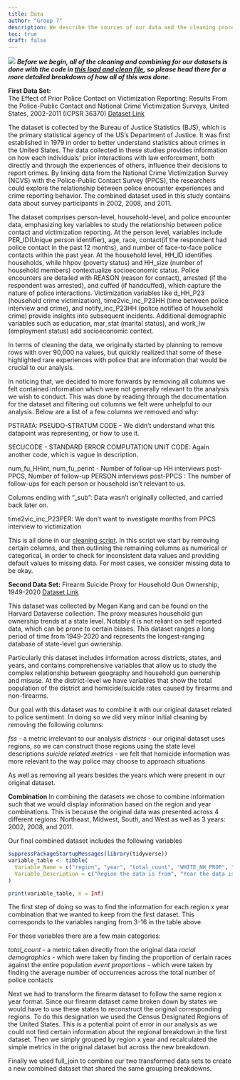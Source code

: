 ```yaml
---
title: Data
author: "Group 7"
description: We describe the sources of our data and the cleaning process.
toc: true
draft: false
---
```


![](images/data-import-cheatsheet-thumbs.png)
***Before we begin, all of the cleaning and combining for our datasets is done with the code in [this load and clean file](\scripts\load_and_clean_data.R), so please head there for a more detailed breakdown of how all of this was done.***

**First Data Set:**  
The Effect of Prior Police Contact on Victimization Reporting: Results From the Police-Public Contact and National Crime Victimization Surveys, United States, 2002-2011 (ICPSR 36370) 
[Dataset Link](https://www.icpsr.umich.edu/web/NACJD/studies/36370/)

The dataset is collected by the Bureau of Justice Statistics (BJS), which is the primary statistical agency of the US's Department of Justice. It was first established in 1979 in order to better understand statistics about crimes in the United States. The data collected in these studies provides information on how each individuals' prior interactions with law enforcement, both directly and through the experiences of others, influence their decisions to report crimes. By linking data from the National Crime Victimization Survey (NCVS) with the Police-Public Contact Survey (PPCS), the researchers could explore the relationship between police encounter experiences and crime reporting behavior. The combined dataset used in this study contains data about survey participants in 2002, 2008, and 2011.


The dataset comprises person-level, household-level, and police encounter data, emphasizing key variables to study the relationship between police contact and victimization reporting. 
At the person level, variables include PER_ID(Unique person identifier), age, race, contact(if the respondent had police contact in the past 12 months), and number of face-to-face police contacts within the past year.
At the household level, HH_ID identifies households, while hhpov (poverty status) and HH_size (number of household members) contextualize socioeconomic status. Police encounters are detailed with REASON (reason for contact), arrested (if the respondent was arrested), and cuffed (if handcuffed), which capture the nature of police interactions. 
Victimization variables like d_HH_P23 (household crime victimization), time2vic_inc_P23HH (time between police interview and crime), and notify_inc_P23HH (police notified of household crime) provide insights into subsequent incidents. 
Additional demographic variables such as education, mar_stat (marital status), and work_lw (employment status) add socioeconomic context.

In terms of cleaning the data, we originally started by planning to remove rows with over 90,000 na values, but quickly realized that some of these highlighted rare experiences with police that are information that would be crucial to our analysis. 

In noticing that, we decided to more forwards by removing all columns we felt contained information which were not generally relevant to the analysis we wish to conduct. This was done by reading through the documentation for the dataset and filtering out columns we felt were unhelpful to our analysis. Below are a list of a few columns we removed and why:

PSTRATA: PSEUDO-STRATUM CODE - We didn't understand what this datapoint was representing, or how to use it.

SECUCODE - STANDARD ERROR COMPUTATION UNIT CODE: Again another code, which is vague in description.

num_fu_HHint, num_fu_perint - Number of follow-up HH interviews post-PPCS, Number of follow-up PERSON interviews post-PPCS : The number of follow-ups for each person or household isn't relevant to us.

Columns ending with "_sub": Data wasn't originally collected, and carried back later on. 

time2vic_inc_P23PER: We don't want to investigate months from PPCS interview to victimization

This is all done in our [cleaning script](\scripts\load_and_clean_data.R). In this script we start by removing certain columns, and then outlining the remaining columns as numerical or categorical, in order to check for inconsistent data values and providing default values to missing data. For most cases, we consider missing data to be okay.

**Second Data Set:**
Firearm Suicide Proxy for Household Gun Ownership, 1949-2020
[Dataset Link](https://dataverse.harvard.edu/dataset.xhtml?persistentId=doi:10.7910/DVN/QVYDUD)

This dataset was collected by Megan Kang and can be found on the Harvard Dataverse collection. The proxy measures household gun ownership trends at a state level. Notably it is not reliant on self reported data, which can be prone to certain biases. This dataset ranges a long period of time from 1949-2020 and represents the longest-ranging database of state-level gun ownership. 

Particularly this dataset includes information across districts, states, and years, and contains comprehensive variables that allow us to study the complex relationship between geography and household gun ownership and misuse. At the district-level we have variables that show the total population of the district and homicide/suicide rates caused by firearms and non-firearms.

Our goal with this dataset was to combine it with our original dataset related to police sentiment. In doing so we did very minor initial cleaning by removing the following columns:

*fss* - a metric irrelevant to our analysis
*districts* - our original dataset uses regions, so we can construct those regions using the state level descriptions
*suicide related metrics* - we felt that homicide information was more relevant to the way police may choose to approach situations

As well as removing all years besides the years which were present in our original dataset. 

**Combination**
In combining the datasets we chose to combine information such that we would display information based on the region and year combinations. This is because the original data was presented across 4 different regions: Northeast, Midwest, South, and West as well as 3 years: 2002, 2008, and 2011.

Our final combined dataset includes the following variables
```r
suppressPackageStartupMessages(library(tidyverse))
variable_table <- tibble(
  Variable_Name = c("region", "year", "total_count", "WHITE_NH_PROP", "B_NH_PROP", "HISPANIC_PROP", "OTHER_MULTI_NH_PROP", "CONTACT_FREQ", "OC_FRISK_PROP", "TC_FRISK_PROP", "VSRCH_PROP", "ARREST_PROP", "CUFFED_PROP", "PROPER_PROP", "IMPROPER_PROP", "AVG_CONT", "population", "fa_homicides", "nfa_homicides", "homicides", "fa_homicide_rate", "nfa_homicide_rate", "homicide_rate"),
  Variable_Description = c("Region the data is from", "Year the data is from", "Total number of responses in the police sentiment dataset", "White non-hispanic proportion of responses for police sentiment", "Black non-hispanic proportion of responses for police sentiment", "Hispanic proportion of responses for police sentiment survey", "Other/multiracial/Non-hispanic proportion of responses for police sentiment survey", "Proportion of responders who had contact with law enforcement", "Proportion of stop and frisks for non-traffic stops", "Proportion of stop and frisks for traffic stops", "Proportion of vehicle searchs", "Proportions of contacts that ended in arrest", "Proportion of contacts that included cuffing", "Proportion of contacts deemed handled proper", "Proportion of contacts deemed unproperly handled", "Average number of contacts in the last year", "Total region population from US census", "Number of Firearm homicides", "Number of non-firearm homicides", "number of homidides", "firearm homicides per 100,000", "non-firearm homicides per 100,000", "homicides per 100,000")
)

print(variable_table, n = Inf)
```


The first step of doing so was to find the information for each region x year combination that we wanted to keep from the first dataset. This corresponds to the variables ranging from 3-16 in the table above.

For these variables there are a few main categories:

*total_count* - a metric taken directly from the original data 
*racial demographics* - which were taken by finding the proportion of certain races against the entire population
*event proportions* - which were taken by finding the average number of occurrences across the total number of police contacts

Next we had to transform the firearm dataset to follow the same region x year format. Since our firearm dataset came broken down by states we would have to use these states to reconstruct the original corresponding regions. To do this designation we used the Census Designated Regions of the United States. This is a potential point of error in our analysis as we could not find certain information about the regional breakdown in the first dataset. Then we simply grouped by region x year and recalculated the simple metrics in the original dataset but across the new breakdown. 

Finally we used full_join to combine our two transformed data sets to create a new combined dataset that shared the same grouping breakdowns. 



